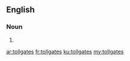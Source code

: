 ==English==

===Noun===
{{head|en|plural}}

# {{plural of|tollgate|lang=en|nocat=1}}

[[ar:tollgates]]
[[fr:tollgates]]
[[ku:tollgates]]
[[my:tollgates]]